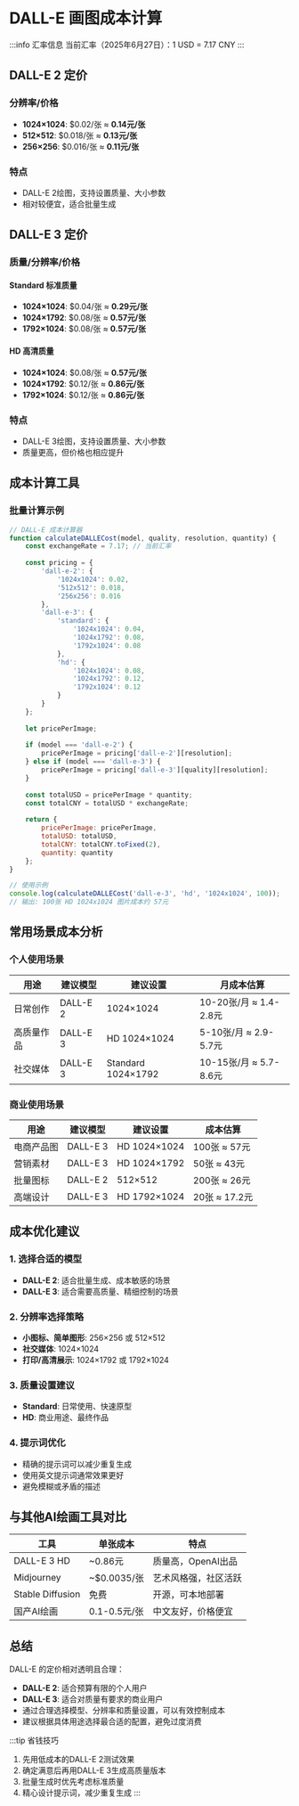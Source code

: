 # DALL-E 画图成本计算

:::info 汇率信息
当前汇率（2025年6月27日）：1 USD = 7.17 CNY
:::

## DALL-E 2 定价

### 分辨率/价格
- **1024×1024**: $0.02/张 ≈ **0.14元/张**
- **512×512**: $0.018/张 ≈ **0.13元/张**  
- **256×256**: $0.016/张 ≈ **0.11元/张**

### 特点
- DALL-E 2绘图，支持设置质量、大小参数
- 相对较便宜，适合批量生成

## DALL-E 3 定价

### 质量/分辨率/价格

#### Standard 标准质量
- **1024×1024**: $0.04/张 ≈ **0.29元/张**
- **1024×1792**: $0.08/张 ≈ **0.57元/张**
- **1792×1024**: $0.08/张 ≈ **0.57元/张**

#### HD 高清质量
- **1024×1024**: $0.08/张 ≈ **0.57元/张**
- **1024×1792**: $0.12/张 ≈ **0.86元/张**
- **1792×1024**: $0.12/张 ≈ **0.86元/张**

### 特点
- DALL-E 3绘图，支持设置质量、大小参数
- 质量更高，但价格也相应提升

## 成本计算工具

### 批量计算示例

```javascript
// DALL-E 成本计算器
function calculateDALLECost(model, quality, resolution, quantity) {
    const exchangeRate = 7.17; // 当前汇率
    
    const pricing = {
        'dall-e-2': {
            '1024x1024': 0.02,
            '512x512': 0.018,
            '256x256': 0.016
        },
        'dall-e-3': {
            'standard': {
                '1024x1024': 0.04,
                '1024x1792': 0.08,
                '1792x1024': 0.08
            },
            'hd': {
                '1024x1024': 0.08,
                '1024x1792': 0.12,
                '1792x1024': 0.12
            }
        }
    };
    
    let pricePerImage;
    
    if (model === 'dall-e-2') {
        pricePerImage = pricing['dall-e-2'][resolution];
    } else if (model === 'dall-e-3') {
        pricePerImage = pricing['dall-e-3'][quality][resolution];
    }
    
    const totalUSD = pricePerImage * quantity;
    const totalCNY = totalUSD * exchangeRate;
    
    return {
        pricePerImage: pricePerImage,
        totalUSD: totalUSD,
        totalCNY: totalCNY.toFixed(2),
        quantity: quantity
    };
}

// 使用示例
console.log(calculateDALLECost('dall-e-3', 'hd', '1024x1024', 100));
// 输出: 100张 HD 1024x1024 图片成本约 57元
```

## 常用场景成本分析

### 个人使用场景

| 用途 | 建议模型 | 建议设置 | 月成本估算 |
|------|----------|----------|------------|
| 日常创作 | DALL-E 2 | 1024×1024 | 10-20张/月 ≈ 1.4-2.8元 |
| 高质量作品 | DALL-E 3 | HD 1024×1024 | 5-10张/月 ≈ 2.9-5.7元 |
| 社交媒体 | DALL-E 3 | Standard 1024×1792 | 10-15张/月 ≈ 5.7-8.6元 |

### 商业使用场景

| 用途 | 建议模型 | 建议设置 | 成本估算 |
|------|----------|----------|----------|
| 电商产品图 | DALL-E 3 | HD 1024×1024 | 100张 ≈ 57元 |
| 营销素材 | DALL-E 3 | HD 1024×1792 | 50张 ≈ 43元 |
| 批量图标 | DALL-E 2 | 512×512 | 200张 ≈ 26元 |
| 高端设计 | DALL-E 3 | HD 1792×1024 | 20张 ≈ 17.2元 |

## 成本优化建议

### 1. 选择合适的模型
- **DALL-E 2**: 适合批量生成、成本敏感的场景
- **DALL-E 3**: 适合需要高质量、精细控制的场景

### 2. 分辨率选择策略
- **小图标、简单图形**: 256×256 或 512×512
- **社交媒体**: 1024×1024
- **打印/高清展示**: 1024×1792 或 1792×1024

### 3. 质量设置建议
- **Standard**: 日常使用、快速原型
- **HD**: 商业用途、最终作品

### 4. 提示词优化
- 精确的提示词可以减少重复生成
- 使用英文提示词通常效果更好
- 避免模糊或矛盾的描述

## 与其他AI绘画工具对比

| 工具 | 单张成本 | 特点 |
|------|----------|------|
| DALL-E 3 HD | ~0.86元 | 质量高，OpenAI出品 |
| Midjourney | ~$0.0035/张 | 艺术风格强，社区活跃 |
| Stable Diffusion | 免费 | 开源，可本地部署 |
| 国产AI绘画 | 0.1-0.5元/张 | 中文友好，价格便宜 |

## 总结

DALL-E 的定价相对透明且合理：
- **DALL-E 2**: 适合预算有限的个人用户
- **DALL-E 3**: 适合对质量有要求的商业用户
- 通过合理选择模型、分辨率和质量设置，可以有效控制成本
- 建议根据具体用途选择最合适的配置，避免过度消费

:::tip 省钱技巧
1. 先用低成本的DALL-E 2测试效果
2. 确定满意后再用DALL-E 3生成高质量版本
3. 批量生成时优先考虑标准质量
4. 精心设计提示词，减少重复生成
:::
